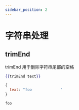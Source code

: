 ```yaml
---
sidebar_position: 2
---
```



# 字符串处理

## trimEnd

trimEnd 用于删除字符串尾部的空格

<Tabs>
<TabItem value="input" label="输入" default>

```handlebars
{{trimEnd text}}
```

```js
{
  text: "foo             "
}
```

</TabItem>
<TabItem value="output" label="输出">

```text
foo
```

</TabItem>
</Tabs>